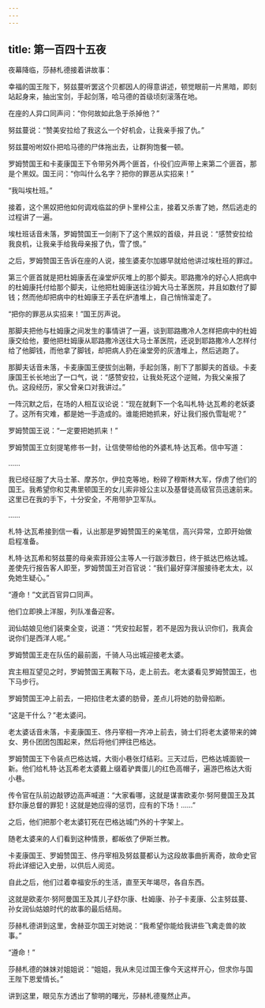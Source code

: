 ```yaml
---
---
---
```

title: 第一百四十五夜
---






夜幕降临，莎赫札德接着讲故事：





幸福的国王陛下，努兹蔓听罢这个贝都因人的得意讲述，顿觉眼前一片黑暗，即刻站起身来，抽出宝剑，手起剑落，哈马德的首级顷刻滚落在地。

在座的人异口同声问：“你何故如此急于杀掉他？”

努兹蔓说：“赞美安拉给了我这么一个好机会，让我亲手报了仇。”

努兹蔓吩咐奴仆把哈马德的尸体拖出去，让群狗饱餐一顿。

罗姆赞国王和卡麦康国王下令带另外两个匪首，仆役们应声带上来第二个匪首，那是个黑奴。国王问：“你叫什么名字？把你的罪恶从实招来！”

“我叫埃杜班。”

接着，这个黑奴把他如何调戏临盆的伊卜里梓公主，接着又杀害了她，然后逃走的过程讲了一遍。

埃杜班话音未落，罗姆赞国王一剑削下了这个黑奴的首级，并且说：“感赞安拉给我良机，让我亲手给我母亲报了仇，雪了恨。”

之后，罗姆赞国王告诉在座的人说，接生婆麦尔加娜早就给他讲过埃杜班的罪过。

第三个匪首就是把杜姆康丢在澡堂炉灰堆上的那个脚夫。耶路撒冷的好心人把病中的杜姆康托付给那个脚夫，让他把杜姆康送往沙姆大马士革医院，并且如数付了脚钱；然而他却把病中的杜姆康王子丢在炉渣堆上，自己悄悄溜走了。

“把你的罪恶从实招来！”国王厉声说。

那脚夫把他与杜姆康之间发生的事情讲了一遍，谈到耶路撒冷人怎样把病中的杜姆康交给他，要他把杜姆康从耶路撒冷送往大马士革医院，还说到耶路撒冷人怎样付给了他脚钱，而他拿了脚钱，却把病人扔在澡堂旁的灰渣堆上，然后逃跑了。

那脚夫话音未落，卡麦康国王便拔剑出鞘，手起剑落，削下了那脚夫的首级。卡麦康国王长长地出了一口气，说：“感赞安拉，让我处死这个逆贼，为我父亲报了仇。这段经历，家父曾亲口对我讲过。”

一阵沉默之后，在场的人相互议论说：“现在就剩下一个名叫札特·达瓦希的老妖婆了。这所有灾难，都是她一手造成的。谁能把她抓来，好让我们报仇雪耻呢？”

罗姆赞国王说：“一定要把她抓来！”

罗姆赞国王立刻提笔修书一封，让信使带给他的外婆札特·达瓦希。信中写道：


……

我已经征服了大马士革、摩苏尔，伊拉克等地，粉碎了穆斯林大军，俘虏了他们的国王。我希望你和艾弗里顿国王的女儿索非娅公主以及基督徒高级官员迅速前来。这里已在我的手下，十分安全，不用带护卫军队。

……



札特·达瓦希接到信一看，认出那是罗姆赞国王的亲笔信，高兴异常，立即开始做启程准备。

札特·达瓦希和努兹蔓的母亲索菲娅公主等人一行跋涉数日，终于抵达巴格达城。差使先行报告客人即至，罗姆赞国王对百官说：“我们最好穿洋服接待老太太，以免她生疑心。”

“遵命！”文武百官异口同声。

他们立即换上洋服，列队准备迎客。

润仙姑娘见他们装束全变，说道：“凭安拉起誓，若不是因为我认识你们，我真会说你们是西洋人呢。”

罗姆赞国王走在队伍的最前面，千骑人马出城迎接老太婆。

宾主相互望见之时，罗姆赞国王离鞍下马，走上前去。老太婆看见罗姆赞国王，也下马步行。

罗姆赞国王冲上前去，一把掐住老太婆的肪骨，差点儿将她的肋骨掐断。

“这是干什么？”老太婆问。

老太婆话音未落，卡麦康国王、佟丹宰相一齐冲上前去，骑士们将老太婆带来的婢女、男仆团团包围起来，然后将他们押往巴格达。

罗姆赞国王下令装点巴格达城，大街小巷张灯结彩。三天过后，巴格达城面貌一新。他们给札特·达瓦希老太婆戴上缀着驴粪蛋儿的红色高帽子，遍游巴格达大街小巷。

传令官在队前边敲锣边高声喊道：“大家看哪，这就是谋害欧麦尔·努阿曼国王及其舒尔康总督的罪犯！这就是她应得的惩罚，应有的下场！……”

之后，他们把那个老太婆钉死在巴格达城门外的十字架上。

随老太婆来的人们看到这种情景，都皈依了伊斯兰教。

卡麦康国王、罗姆赞国王、佟丹宰相及努兹蔓都认为这段故事曲折离奇，故命史官将此详细记入史册，以供后人阅览。

自此之后，他们过着幸福安乐的生活，直至天年竭尽，各自东西。

这就是欧麦尔·努阿曼国王及其儿子舒尔康、杜姆康、孙子卡麦康、公主努兹蔓、孙女润仙姑娘时代的故事的最后结局。

莎赫札德讲到这里，舍赫亚尔国王对她说：“我希望你能给我讲些飞禽走兽的故事。”

“遵命！”

莎赫札德的妹妹对姐姐说：“姐姐，我从未见过国王像今天这样开心，但求你与国王陛下恩爱情长。”





讲到这里，眼见东方透出了黎明的曙光，莎赫札德戛然止声。